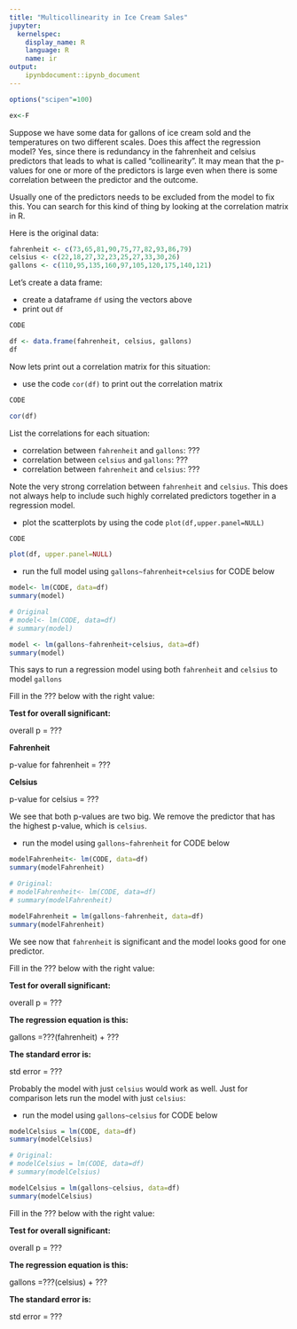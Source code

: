 ```yaml
---
title: "Multicollinearity in Ice Cream Sales"
jupyter:
  kernelspec:
    display_name: R
    language: R
    name: ir
output:
    ipynbdocument::ipynb_document
---
```


```r
options("scipen"=100)
```

```r
ex<-F
```
Suppose we have some data for gallons of ice cream sold and the temperatures on two different scales. Does this affect the regression model? Yes, since there is redundancy in the fahrenheit and celsius predictors that leads to what is called "collinearity". It may mean that the p-values for one or more of the predictors is large even when there is some correlation between the predictor and the outcome.   

Usually one of the predictors needs to be excluded from the model to fix this. You can search for this kind of thing by looking at the correlation matrix in R.   

Here is the original data:   

```r
fahrenheit <- c(73,65,81,90,75,77,82,93,86,79)
celsius <- c(22,18,27,32,23,25,27,33,30,26)
gallons <- c(110,95,135,160,97,105,120,175,140,121)
```

Let's create a data frame:

- create a dataframe `df` using the vectors above
- print out `df`
```r
CODE
```
```r
df <- data.frame(fahrenheit, celsius, gallons)
df
```

Now lets print out a correlation matrix for this situation:

- use the code `cor(df)` to print out the correlation matrix
```r
CODE
```
```r
cor(df)
```

List the correlations for each situation:

- correlation between `fahrenheit` and `gallons`: ???
- correlation between `celsius` and `gallons`: ???
- correlation between `fahrenheit` and `celsius`: ???

Note the very strong correlation between `fahrenheit` and `celsius`. This does not always help to include such highly correlated predictors together in a regression model.

- plot the scatterplots by using the code `plot(df,upper.panel=NULL)`
```r
CODE
```
```r
plot(df, upper.panel=NULL)
```

- run the full model using `gallons~fahrenheit+celsius` for CODE below 
```r
model<- lm(CODE, data=df)
summary(model)
```
```r
# Original
# model<- lm(CODE, data=df)
# summary(model)

model <- lm(gallons~fahrenheit+celsius, data=df)
summary(model)
```

This says to run a regression model using both `fahrenheit` and `celsius` to model `gallons`

Fill in the ??? below with the right value:

**Test for overall significant:**

overall p = ??? 

**Fahrenheit**

p-value for fahrenheit = ??? 

**Celsius**

p-value for celsius = ??? 


We see that both p-values are two big. We remove the predictor that has the highest p-value, which is `celsius`. 

- run the model using `gallons~fahrenheit` for CODE below 
```r
modelFahrenheit<- lm(CODE, data=df)
summary(modelFahrenheit)
```
```r
# Original:
# modelFahrenheit<- lm(CODE, data=df)
# summary(modelFahrenheit)

modelFahrenheit = lm(gallons~fahrenheit, data=df)
summary(modelFahrenheit)
```

We see now that `fahrenheit` is significant and the model looks good for one predictor. 

Fill in the ??? below with the right value:

**Test for overall significant:**

overall p = ??? 

**The regression equation is this:**

gallons =???(fahrenheit) + ???   

**The standard error is:**

std error = ???

Probably the model with just `celsius` would work as well. Just for comparison lets  run the model with just `celsius`: 

- run the model using `gallons~celsius` for CODE below
```r
modelCelsius = lm(CODE, data=df)
summary(modelCelsius)
```
```r
# Original:
# modelCelsius = lm(CODE, data=df)
# summary(modelCelsius)

modelCelsius = lm(gallons~celsius, data=df)
summary(modelCelsius)
```

Fill in the ??? below with the right value:

**Test for overall significant:**

overall p = ??? 

**The regression equation is this:**

gallons =???(celsius) + ???   

**The standard error is:**

std error = ???
